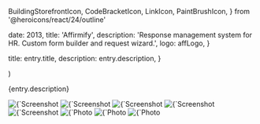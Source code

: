   BuildingStorefrontIcon,
  CodeBracketIcon,
  LinkIcon,
  PaintBrushIcon,
} from '@heroicons/react/24/outline'

  date: 2013,
  title: 'Affirmify',
  description:
    'Response management system for HR. Custom form builder and request wizard.',
  logo: affLogo,
}

  title: entry.title,
  description: entry.description,
}

  <EntryLayout>
    <Entry
      entry={entry}
      {...props}
    />
  </EntryLayout>
)

{entry.description}

<div className="not-prose">
  <ProjectBullet
    icon={LinkIcon}
    text="Flickr photostream"
    href="https://www.flickr.com/photos/66541408@N06/with/6188029718/"
  />
  <ProjectBullet
    icon={BuildingStorefrontIcon}
    text="Startup Consulting"
  />
  <ProjectBullet
    icon={CodeBracketIcon}
    text="Ruby on Rails Development"
  />
  <ProjectBullet
    icon={PaintBrushIcon}
    text="UI/UX Development"
  />
</div>

<ImagesWithDetails>
  <Image
    src={affHomePage}
    alt={`Screenshot from ${entry.title}: the home page`}
  />
  <Image
    src={affPricingPage}
    alt={`Screenshot from ${entry.title}: the pricing page`}
  />
  <Image
    src={affSignupMock}
    alt={`Screenshot from ${entry.title}: mockup of signup page`}
  />
  <Image
    src={affDashboard}
    alt={`Screenshot from ${entry.title}: the main dashboard`}
  />
  <Image
    src={affDocDetail}
    alt={`Screenshot from ${entry.title}: document detail page`}
  />
  <Image
    src={affOffice}
    alt={`Photo from ${entry.title}: at the WeWork office`}
  />
  <Image
    src={affTeam}
    alt={`Photo from ${entry.title}: the team at the office`}
  />
  <Image
    src={affRyanWork}
    alt={`Photo from ${entry.title}: Ryan working at the office`}
  />
</ImagesWithDetails>
